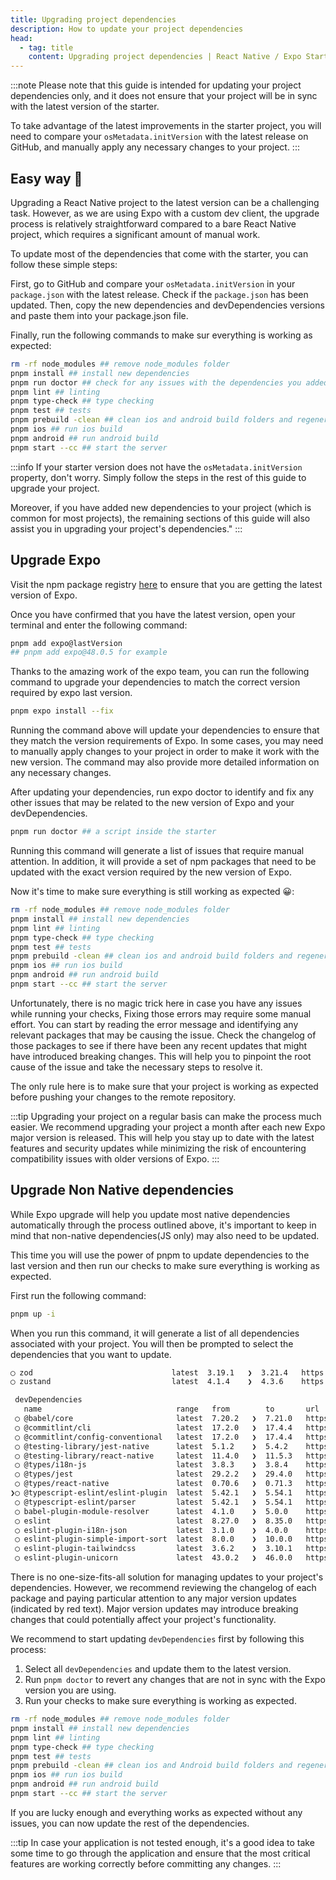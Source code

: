 ```yaml
---
title: Upgrading project dependencies
description: How to update your project dependencies
head:
  - tag: title
    content: Upgrading project dependencies | React Native / Expo Starter
---
```



:::note
Please note that this guide is intended for updating your project dependencies only, and it does not ensure that your project will be in sync with the latest version of the starter.

To take advantage of the latest improvements in the starter project, you will need to compare your `osMetadata.initVersion` with the latest release on GitHub, and manually apply any necessary changes to your project.
:::

## Easy way 🚀

Upgrading a React Native project to the latest version can be a challenging task. However, as we are using Expo with a custom dev client, the upgrade process is relatively straightforward compared to a bare React Native project, which requires a significant amount of manual work.

To update most of the dependencies that come with the starter, you can follow these simple steps:

First, go to GitHub and compare your `osMetadata.initVersion` in your `package.json` with the latest release. Check if the `package.json` has been updated. Then, copy the new dependencies and devDependencies versions and paste them into your package.json file.

Finally, run the following commands to make sur everything is working as expected:

```bash
rm -rf node_modules ## remove node_modules folder
pnpm install ## install new dependencies
pnpm run doctor ## check for any issues with the dependencies you added to your project
pnpm lint ## linting
pnpm type-check ## type checking
pnpm test ## tests
pnpm prebuild -clean ## clean ios and android build folders and regenerate them
pnpm ios ## run ios build
pnpm android ## run android build
pnpm start --cc ## start the server
```

:::info
If your starter version does not have the `osMetadata.initVersion` property, don't worry. Simply follow the steps in the rest of this guide to upgrade your project.

Moreover, if you have added new dependencies to your project (which is common for most projects), the remaining sections of this guide will also assist you in upgrading your project's dependencies."
:::

## Upgrade Expo

Visit the npm package registry [here](https://www.npmjs.com/package/expo) to ensure that you are getting the latest version of Expo.

Once you have confirmed that you have the latest version, open your terminal and enter the following command:

```bash
pnpm add expo@lastVersion
## pnpm add expo@48.0.5 for example
```

Thanks to the amazing work of the expo team, you can run the following command to upgrade your dependencies to match the correct version required by expo last version.

```bash
pnpm expo install --fix
```

Running the command above will update your dependencies to ensure that they match the version requirements of Expo. In some cases, you may need to manually apply changes to your project in order to make it work with the new version. The command may also provide more detailed information on any necessary changes.

After updating your dependencies, run expo doctor to identify and fix any other issues that may be related to the new version of Expo and your devDependencies.

```bash
pnpm run doctor ## a script inside the starter
```

Running this command will generate a list of issues that require manual attention. In addition, it will provide a set of npm packages that need to be updated with the exact version required by the new version of Expo.

Now it's time to make sure everything is still working as expected 😀:

```bash
rm -rf node_modules ## remove node_modules folder
pnpm install ## install new dependencies
pnpm lint ## linting
pnpm type-check ## type checking
pnpm test ## tests
pnpm prebuild -clean ## clean ios and android build folders and regenerate them
pnpm ios ## run ios build
pnpm android ## run android build
pnpm start --cc ## start the server
```

Unfortunately, there is no magic trick here in case you have any issues while running your checks, Fixing those errors may require some manual effort. You can start by reading the error message and identifying any relevant packages that may be causing the issue. Check the changelog of those packages to see if there have been any recent updates that might have introduced breaking changes. This will help you to pinpoint the root cause of the issue and take the necessary steps to resolve it.

The only rule here is to make sure that your project is working as expected before pushing your changes to the remote repository.

:::tip
Upgrading your project on a regular basis can make the process much easier. We recommend upgrading your project a month after each new Expo major version is released. This will help you stay up to date with the latest features and security updates while minimizing the risk of encountering compatibility issues with older versions of Expo.
:::

## Upgrade Non Native dependencies

While Expo upgrade will help you update most native dependencies automatically through the process outlined above, it's important to keep in mind that non-native dependencies(JS only) may also need to be updated.

This time you will use the power of pnpm to update dependencies to the last version and then run our checks to make sure everything is working as expected.

First run the following command:

```bash
pnpm up -i
```

When you run this command, it will generate a list of all dependencies associated with your project. You will then be prompted to select the dependencies that you want to update.

```bash
◯ zod                               latest  3.19.1   ❯  3.21.4   https://zod.dev
◯ zustand                           latest  4.1.4    ❯  4.3.6    https://github.com/pmndrs/zustand

 devDependencies
   name                              range   from        to       url
 ◯ @babel/core                       latest  7.20.2   ❯  7.21.0   https://babel.dev/docs/en/next/babel-core
 ◯ @commitlint/cli                   latest  17.2.0   ❯  17.4.4   https://commitlint.js.org/
 ◯ @commitlint/config-conventional   latest  17.2.0   ❯  17.4.4   https://commitlint.js.org/
 ◯ @testing-library/jest-native      latest  5.1.2    ❯  5.4.2    https://github.com/testing-library/jest-native#readme
 ◯ @testing-library/react-native     latest  11.4.0   ❯  11.5.3   https://callstack.github.io/react-native-testing-library
 ◯ @types/i18n-js                    latest  3.8.3    ❯  3.8.4    https://github.com/DefinitelyTyped/DefinitelyTyped/tree/master/types/i18n-js
 ◯ @types/jest                       latest  29.2.2   ❯  29.4.0   https://github.com/DefinitelyTyped/DefinitelyTyped/tree/master/types/jest
 ◯ @types/react-native               latest  0.70.6   ❯  0.71.3   https://github.com/DefinitelyTyped/DefinitelyTyped/tree/master/types/react-native
❯◯ @typescript-eslint/eslint-plugin  latest  5.42.1   ❯  5.54.1   https://github.com/typescript-eslint/typescript-eslint#readme
 ◯ @typescript-eslint/parser         latest  5.42.1   ❯  5.54.1   https://github.com/typescript-eslint/typescript-eslint#readme
 ◯ babel-plugin-module-resolver      latest  4.1.0    ❯  5.0.0    https://github.com/tleunen/babel-plugin-module-resolver#readme
 ◯ eslint                            latest  8.27.0   ❯  8.35.0   https://eslint.org
 ◯ eslint-plugin-i18n-json           latest  3.1.0    ❯  4.0.0    https://github.com/godaddy/eslint-plugin-i18n-json#readme
 ◯ eslint-plugin-simple-import-sort  latest  8.0.0    ❯  10.0.0   https://github.com/lydell/eslint-plugin-simple-import-sort#readme
 ◯ eslint-plugin-tailwindcss         latest  3.6.2    ❯  3.10.1   https://github.com/francoismassart/eslint-plugin-tailwindcss
 ◯ eslint-plugin-unicorn             latest  43.0.2   ❯  46.0.0   https://github.com/sindresorhus/eslint-plugin-unicorn#readme
```

There is no one-size-fits-all solution for managing updates to your project's dependencies. However, we recommend reviewing the changelog of each package and paying particular attention to any major version updates (indicated by red text). Major version updates may introduce breaking changes that could potentially affect your project's functionality.

We recommend to start updating `devDependencies` first by following this process:

1. Select all `devDependencies` and update them to the latest version.
2. Run `pnpm doctor` to revert any changes that are not in sync with the Expo version you are using.
3. Run your checks to make sure everything is working as expected.

```bash
rm -rf node_modules ## remove node_modules folder
pnpm install ## install new dependencies
pnpm lint ## linting
pnpm type-check ## type checking
pnpm test ## tests
pnpm prebuild -clean ## clean ios and Android build folders and regenerate them
pnpm ios ## run ios build
pnpm android ## run android build
pnpm start --cc ## start the server
```

If you are lucky enough and everything works as expected without any issues, you can now update the rest of the dependencies.

:::tip
In case your application is not tested enough, it's a good idea to take some time to go through the application and ensure that the most critical features are working correctly before committing any changes.
:::
